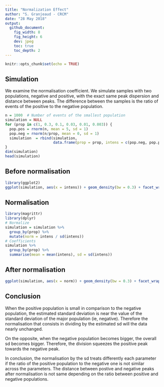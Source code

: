 ---
title: "Normalization Effect"
author: "S. Granjeaud - CRCM"
date: "28 May 2018"
output:
  github_document:
    fig_width: 8
    fig_height: 6
    dev: jpeg
    toc: true
    toc_depth: 2
---

```{r setup, include=FALSE}
knitr::opts_chunk$set(echo = TRUE)
```

## Simulation

We examine the normalisation coefficient. We simulate samples with two populations, negative and positive, with the exact same peak dispersion and distance between peaks. The difference between the samples is the ratio of events of the positive to the negative population.

```{r}
n = 1000  # Number of events of the smallest population
simulation = NULL
for (prop in c(1, 0.3, 0.1, 0.03, 0.01, 0.003)) {
  pop.pos = rnorm(n, mean = 5, sd = 1)
  pop.neg = rnorm(n/prop, mean = 0, sd = 1)
  simulation  = rbind(simulation,
                      data.frame(prop = prop, intens = c(pop.neg, pop.pos)))
}
dim(simulation)
head(simulation)
```

## Before normalisation

```{r}
library(ggplot2)
ggplot(simulation, aes(x = intens)) + geom_density(bw = 0.3) + facet_wrap(~prop) + ggtitle("Before normalisation") + geom_vline(xintercept = c(0, 5), col = "dodgerblue")
```

## Normalisation

```{r}
library(magrittr)
library(dplyr)
# Normalize
simulation = simulation %>%
  group_by(prop) %>%
  mutate(norm = intens / sd(intens))
# Coefficients
simulation %>%
  group_by(prop) %>%
  summarise(mean = mean(intens), sd = sd(intens))
```

## After normalisation

```{r}
ggplot(simulation, aes(x = norm)) + geom_density(bw = 0.3) + facet_wrap(~prop) + ggtitle("After normalisation") + geom_vline(xintercept = c(0, 5), col = "dodgerblue")
```

## Conclusion

When the positive population is small in comparison to the negative population, the estimated standard deviation is near the value of the standard deviation of the major population (ie, negative). Therefore the normalisation that consists in dividing by the estimated sd will the data nearly unchanged.

On the opposite, when the negative population becomes bigger, the overall sd becomes bigger. Therefore, the division squeezes the positive peak towards the negative peak.

In conclusion, the normalisation by the sd treats differently each parameter if the ratio of the positive population to the negative one is not similar across the parameters. The distance between postive and negative peaks after normalisation is not same depending on the ratio between positive and negative populations.
